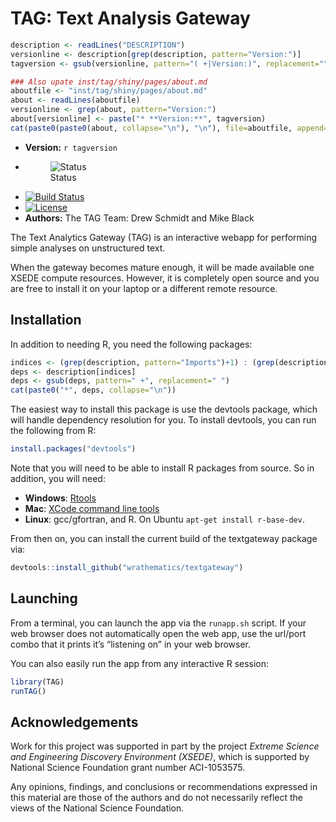 # TAG: Text Analysis Gateway


```r
description <- readLines("DESCRIPTION")
versionline <- description[grep(description, pattern="Version:")]
tagversion <- gsub(versionline, pattern="( +|Version:)", replacement="")

### Also upate inst/tag/shiny/pages/about.md
aboutfile <- "inst/tag/shiny/pages/about.md"
about <- readLines(aboutfile)
versionline <- grep(about, pattern="Version:")
about[versionline] <- paste("* **Version:**", tagversion)
cat(paste0(paste0(about, collapse="\n"), "\n"), file=aboutfile, append=FALSE)
```

* **Version:** `r tagversion`
* ![Status](http://img.shields.io/badge/status-In_development_%28UNSTABLE%29-red.svg?style=flat)
* [![Build Status](https://travis-ci.org/wrathematics/textgateway.png)](https://travis-ci.org/wrathematics/textgateway)
* [![License](http://img.shields.io/badge/license-AGPL--3-orange.svg?style=flat)](https://www.gnu.org/licenses/agpl-3.0.html)
* **Authors:** The TAG Team: Drew Schmidt and Mike Black


The Text Analytics Gateway (TAG) is an interactive webapp for performing simple analyses on unstructured text.

When the gateway becomes mature enough, it will be made available one XSEDE compute resources. However, it is completely open source and you are free to install it on your laptop or a different remote resource.


## Installation

In addition to needing R, you need the following packages:

```r
indices <- (grep(description, pattern="Imports")+1) : (grep(description, pattern="NeedsCompilation:")-1)
deps <- description[indices]
deps <- gsub(deps, pattern=" +", replacement=" ")
cat(paste0("*", deps, collapse="\n"))
```


The easiest way to install this package is use the devtools package, which will handle dependency resolution for you. To install devtools, you can run the following from R:

```r
install.packages("devtools")
```

Note that you will need to be able to install R packages from source. So in addition, you will need:

* **Windows**: [Rtools](http://cran.r-project.org/bin/windows/Rtools/)
* **Mac**: [XCode command line tools](https://developer.apple.com/downloads)
* **Linux**: gcc/gfortran, and R. On Ubuntu `apt-get install r-base-dev`.

From then on, you can install the current build of the textgateway package via:

```r
devtools::install_github("wrathematics/textgateway")
```




## Launching

From a terminal, you can launch the app via the `runapp.sh` script. If your web browser does not automatically open the web app, use the url/port combo that it prints it's "listening on" in your web browser.

You can also easily run the app from any interactive R session:

```r
library(TAG)
runTAG()
```


## Acknowledgements

Work for this project was supported in part by the project *Extreme Science and Engineering Discovery Environment (XSEDE)*, which is supported by National Science Foundation grant number ACI-1053575.

Any opinions, findings, and conclusions or recommendations expressed in this material are those of the authors and do not necessarily reflect the views of the National Science Foundation.
